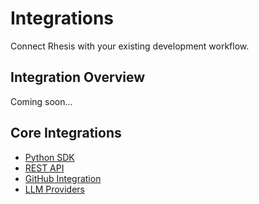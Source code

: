 # Integrations

Connect Rhesis with your existing development workflow.

## Integration Overview

Coming soon...

## Core Integrations

- [Python SDK](/docs/integrations/sdk)
- [REST API](/docs/integrations/endpoints)
- [GitHub Integration](/docs/integrations/github)
- [LLM Providers](/docs/integrations/llm-providers)